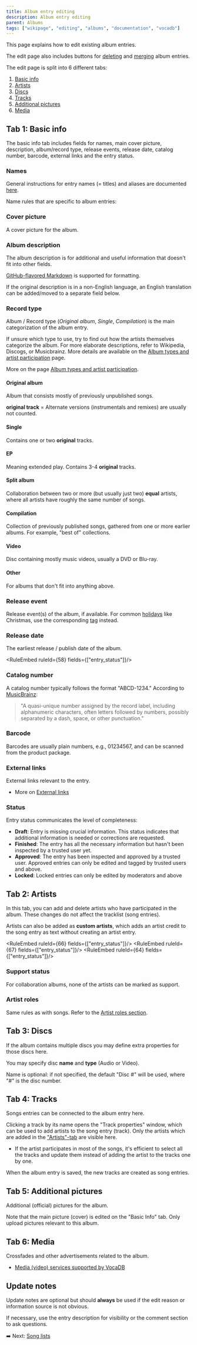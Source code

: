 ---
title: Album entry editing
description: Album entry editing
parent: Albums
tags: ["wikipage", "editing", "albums", "documentation", "vocadb"]
---


<Navigation />

This page explains how to edit existing album entries.

The edit page also includes buttons for [deleting](/docs/content-removal-guidelines) and [merging](/docs/merging-entries) album entries.

The edit page is split into 6 different tabs:

1) [Basic info](/docs/album-entry-editing#tab-1-basic-info)
2) [Artists](/docs/album-entry-editing#tab-2-artists)
3) [Discs](/docs/album-entry-editing#tab-3-discs)
4) [Tracks](/docs/album-entry-editing#tab-4-tracks)
5) [Additional pictures](/docs/album-entry-editing#tab-5-additional-pictures)
6) [Media](/docs/album-entry-editing#tab-6-media)

## Tab 1: Basic info

The basic info tab includes fields for names, main cover picture, description, album/record type, release events, release date, catalog number, barcode, external links and the entry status.

### Names

General instructions for entry names (= titles) and aliases are documented [here](/docs/entry-names-and-aliases).

Name rules that are specific to album entries:

<RuleEmbed ruleId={53} />
<RuleEmbed ruleId={54} />

### Cover picture

A cover picture for the album.

<RuleEmbed ruleId={55} />
<RuleEmbed ruleId={56} />

### Album description

The album description is for additional and useful information that doesn't fit into other fields.

[GitHub-flavored Markdown](https://docs.github.com/en/get-started/writing-on-github) is supported for formatting.

<RuleEmbed ruleId={23} />

If the original description is in a non-English language, an English translation can be added/moved to a separate field below.

### Record type

Album / Record type (*Original album*, *Single*, *Compilation*) is the main categorization of the album entry. 

If unsure which type to use, try to find out how the artists themselves categorize the album. For more elaborate descriptions, refer to Wikipedia, Discogs, or Musicbrainz. More details are available on the [Album types and artist participation](/docs/album-types-and-artist-participation) page.

More on the page [Album types and artist participation](/docs/album-types-and-artist-participation).

#### Original album

Album that consists mostly of previously unpublished songs.

**original track** = Alternate versions (instrumentals and remixes) are usually not counted.

#### Single

Contains one or two **original** tracks.

#### EP

Meaning extended play. Contains 3-4 **original** tracks.

#### Split album

Collaboration between two or more (but usually just two) **equal** artists, where all artists have roughly the same number of songs.

#### Compilation

Collection of previously published songs, gathered from one or more earlier albums. For example, "best of" collections.

#### Video

Disc containing mostly music videos, usually a DVD or Blu-ray.

#### Other

For albums that don't fit into anything above.

### Release event

Release event(s) of the album, if available. For common [holidays](https://vocadb.net/T/6682/holiday) like Christmas, use the corresponding [tag](https://vocadb.net/T/64/christmas) instead.

<RuleEmbed ruleId={98} />

### Release date

The earliest release / publish date of the album.

<RuleEmbed ruleId={58} fields={["entry_status"]}/>

### Catalog number

A catalog number typically follows the format "ABCD-1234." According to [MusicBrainz](https://musicbrainz.org/doc/Release/Catalog_Number):
> "A quasi-unique number assigned by the record label, including alphanumeric characters, often letters followed by numbers, possibly separated by a dash, space, or other punctuation."

### Barcode

Barcodes are usually plain numbers, e.g., 01234567, and can be scanned from the product package.

### External links

External links relevant to the entry. 

<RuleEmbed ruleId={20} />
<RuleEmbed ruleId={17} />
<RuleEmbed ruleId={16} />
<RuleEmbed ruleId={19} />

- More on [External links](/docs/external-links)

### Status

Entry status communicates the level of completeness:

- **Draft**: Entry is missing crucial information. This status indicates that additional information is needed or corrections are requested.
- **Finished**: The entry has all the necessary information but hasn't been inspected by a trusted user yet.
- **Approved**: The entry has been inspected and approved by a trusted user. Approved entries can only be edited and tagged by trusted users and above.
- **Locked**: Locked entries can only be edited by moderators and above

## Tab 2: Artists

In this tab, you can add and delete artists who have participated in the album. These changes do not affect the tracklist (song entries).

Artists can also be added as **custom artists**, which adds an artist credit to the song entry as text without creating an artist entry.

<RuleEmbed ruleId={66} fields={["entry_status"]}/>
<RuleEmbed ruleId={67} fields={["entry_status"]}/>
<RuleEmbed ruleId={64} fields={["entry_status"]}/>

<RuleEmbed ruleId={166}/>

### Support status

<RuleEmbed ruleId={62} />

For collaboration albums, none of the artists can be marked as support.

### Artist roles

Same rules as with songs. Refer to the [Artist roles section](/docs/song-entry-editing#Artist-roles).

## Tab 3: Discs

If the album contains multiple discs you may define extra properties for those discs here. 

You may specify disc **name** and **type** (Audio or Video). 

Name is optional: if not specified, the default "Disc #" will be used, where "#" is the disc number.

## Tab 4: Tracks

<RuleEmbed ruleId={50} />

Songs entries can be connected to the album entry here.

Clicking a track by its name opens the "Track properties" window, which can be used to add artists to the song entry (track). Only the artists which are added in the ["Artists"-tab](/docs/album-entry-editing#tab-Artists) are visible here.

- If the artist participates in most of the songs, it's efficient to select all the tracks and update them instead of adding the artist to the tracks one by one.

<RuleEmbed ruleId={57} />

When the album entry is saved, the new tracks are created as song entries.

## Tab 5: Additional pictures

Additional (official) pictures for the album. 

Note that the main picture (cover) is edited on the "Basic Info" tab. Only upload pictures relevant to this album.

## Tab 6: Media

Crossfades and other advertisements related to the album.

- [Media (video) services supported by VocaDB](/docs/supported-streaming-services)

## Update notes

Update notes are optional but should **always** be used if the edit reason or information source is not obvious.

If necessary, use the entry description for visibility or the comment section to ask questions.

<RuleEmbed ruleId={1} />

➡️ Next: [Song lists](/docs/song-lists)